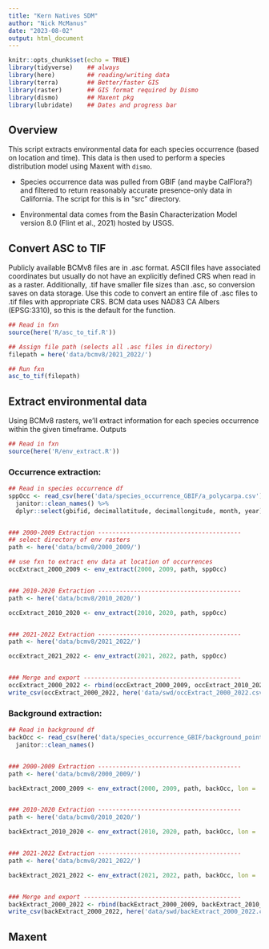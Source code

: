 ```yaml
---
title: "Kern Natives SDM"
author: "Nick McManus"
date: "2023-08-02"
output: html_document
---
```


```r
knitr::opts_chunk$set(echo = TRUE)
library(tidyverse)    ## always
library(here)         ## reading/writing data
library(terra)        ## Better/faster GIS
library(raster)       ## GIS format required by Dismo
library(dismo)        ## Maxent pkg
library(lubridate)    ## Dates and progress bar
```


## Overview

This script extracts environmental data for each species occurrence (based on location and time). This data is then used to perform a species distribution model using Maxent with `dismo`.

*   Species occurrence data was pulled from GBIF (and maybe CalFlora?) and filtered to return reasonably accurate presence-only data in California. The script for this is in "src" directory.

*   Environmental data comes from the Basin Characterization Model version 8.0 (Flint et al., 2021) hosted by USGS. 



## Convert ASC to TIF

Publicly available BCMv8 files are in .asc format. ASCII files have associated coordinates but usually do not have an explicitly defined CRS when read in as a raster. Additionally, .tif have smaller file sizes than .asc, so conversion saves on data storage. Use this code to convert an entire file of .asc files to .tif files with appropriate CRS. BCM data uses NAD83 CA Albers (EPSG:3310), so this is the default for the function.
```r
## Read in fxn
source(here('R/asc_to_tif.R'))

## Assign file path (selects all .asc files in directory)
filepath = here('data/bcmv8/2021_2022/')

## Run fxn
asc_to_tif(filepath)
```




## Extract environmental data

Using BCMv8 rasters, we'll extract information for each species occurrence within the given timeframe. Outputs 

```r
## Read in fxn
source(here('R/env_extract.R'))
```

### Occurrence extraction:
```r
## Read in species occurrence df
sppOcc <- read_csv(here('data/species_occurrence_GBIF/a_polycarpa.csv')) %>% 
  janitor::clean_names() %>% 
  dplyr::select(gbifid, decimallatitude, decimallongitude, month, year)


### 2000-2009 Extraction ----------------------------------------
## select directory of env rasters
path <- here('data/bcmv8/2000_2009/')

## use fxn to extract env data at location of occurrences
occExtract_2000_2009 <- env_extract(2000, 2009, path, sppOcc)


### 2010-2020 Extraction ----------------------------------------
path <- here('data/bcmv8/2010_2020/')

occExtract_2010_2020 <- env_extract(2010, 2020, path, sppOcc)


### 2021-2022 Extraction ----------------------------------------
path <- here('data/bcmv8/2021_2022/')

occExtract_2021_2022 <- env_extract(2021, 2022, path, sppOcc)


### Merge and export --------------------------------------------
occExtract_2000_2022 <- rbind(occExtract_2000_2009, occExtract_2010_2020, occExtract_2021_2022)
write_csv(occExtract_2000_2022, here('data/swd/occExtract_2000_2022.csv'))
```


### Background extraction:
```r
## Read in background df
backOcc <- read_csv(here('data/species_occurrence_GBIF/background_points.csv')) %>% 
  janitor::clean_names()


### 2000-2009 Extraction ----------------------------------------
path <- here('data/bcmv8/2000_2009/')

backExtract_2000_2009 <- env_extract(2000, 2009, path, backOcc, lon = 'x', lat = 'y')


### 2010-2020 Extraction ----------------------------------------
path <- here('data/bcmv8/2010_2020/')

backExtract_2010_2020 <- env_extract(2010, 2020, path, backOcc, lon = 'x', lat = 'y')


### 2021-2022 Extraction ----------------------------------------
path <- here('data/bcmv8/2021_2022/')

backExtract_2021_2022 <- env_extract(2021, 2022, path, backOcc, lon = 'x', lat = 'y')


### Merge and export --------------------------------------------
backExtract_2000_2022 <- rbind(backExtract_2000_2009, backExtract_2010_2020, backExtract_2021_2022)
write_csv(backExtract_2000_2022, here('data/swd/backExtract_2000_2022.csv'))
```




## Maxent

```r

```



